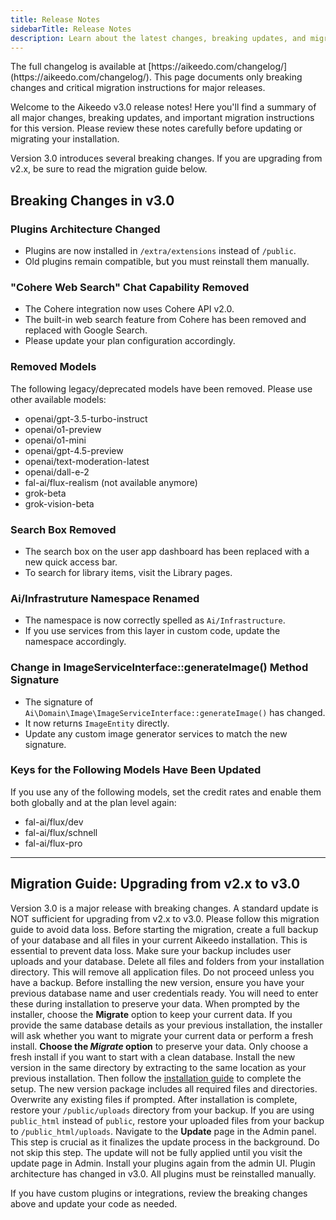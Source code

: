 ```yaml
---
title: Release Notes
sidebarTitle: Release Notes
description: Learn about the latest changes, breaking updates, and migration instructions for Aikeedo v3.0.
---
```


<Note>
  The full changelog is available at [https://aikeedo.com/changelog/](https://aikeedo.com/changelog/). This page documents only breaking changes and critical migration instructions for major releases.
</Note>

Welcome to the Aikeedo v3.0 release notes! Here you'll find a summary of all major changes, breaking updates, and important migration instructions for this version. Please review these notes carefully before updating or migrating your installation.

<Note>
  Version 3.0 introduces several breaking changes. If you are upgrading from v2.x, be sure to read the migration guide below.
</Note>

## Breaking Changes in v3.0

### Plugins Architecture Changed
- Plugins are now installed in `/extra/extensions` instead of `/public`.
- Old plugins remain compatible, but you must reinstall them manually.

### "Cohere Web Search" Chat Capability Removed
- The Cohere integration now uses Cohere API v2.0.
- The built-in web search feature from Cohere has been removed and replaced with Google Search.
- Please update your plan configuration accordingly.

### Removed Models
The following legacy/deprecated models have been removed. Please use other available models:
- openai/gpt-3.5-turbo-instruct
- openai/o1-preview
- openai/o1-mini
- openai/gpt-4.5-preview
- openai/text-moderation-latest
- openai/dall-e-2
- fal-ai/flux-realism (not available anymore)
- grok-beta
- grok-vision-beta

### Search Box Removed
- The search box on the user app dashboard has been replaced with a new quick access bar.
- To search for library items, visit the Library pages.

### Ai/Infrastruture Namespace Renamed
- The namespace is now correctly spelled as `Ai/Infrastructure`.
- If you use services from this layer in custom code, update the namespace accordingly.

### Change in ImageServiceInterface::generateImage() Method Signature
- The signature of `Ai\Domain\Image\ImageServiceInterface::generateImage()` has changed.
- It now returns `ImageEntity` directly.
- Update any custom image generator services to match the new signature.

### Keys for the Following Models Have Been Updated
If you use any of the following models, set the credit rates and enable them both globally and at the plan level again:
- fal-ai/flux/dev
- fal-ai/flux/schnell
- fal-ai/flux-pro

---

## Migration Guide: Upgrading from v2.x to v3.0

<Warning>
  Version 3.0 is a major release with breaking changes. A standard update is NOT sufficient for upgrading from v2.x to v3.0. Please follow this migration guide to avoid data loss.
</Warning>

<Steps>
  <Step title="Take a Backup">
    Before starting the migration, create a full backup of your database and all files in your current Aikeedo installation.
    <Note>
      This is essential to prevent data loss. Make sure your backup includes user uploads and your database.
    </Note>
  </Step>

  <Step title="Remove Old Files">
    Delete all files and folders from your installation directory.
    <Warning>
      This will remove all application files. Do not proceed unless you have a backup.
    </Warning>
  </Step>

  <Step title="Database Details">
    Before installing the new version, ensure you have your previous database name and user credentials ready. You will need to enter these during installation to preserve your data.
    When prompted by the installer, choose the <b>Migrate</b> option to keep your current data.
    <Note>
      If you provide the same database details as your previous installation, the installer will ask whether you want to migrate your current data or perform a fresh install. <b>Choose the <i>Migrate</i> option</b> to preserve your data. Only choose a fresh install if you want to start with a clean database.
    </Note>
  </Step>

  <Step title="Install the New Version">
    Install the new version in the same directory by extracting to the same location as your previous installation. Then follow the <a href="/setup/installation">installation guide</a> to complete the setup.
    <Tip>
      The new version package includes all required files and directories. Overwrite any existing files if prompted.
    </Tip>
  </Step>

  <Step title="Restore Uploads">
    After installation is complete, restore your <code>/public/uploads</code> directory from your backup.
    <Tip>
      If you are using <code>public_html</code> instead of <code>public</code>, restore your uploaded files from your backup to <code>/public_html/uploads</code>.
    </Tip>
  </Step>

  <Step title="Finalize Update in Admin">
    Navigate to the <b>Update</b> page in the Admin panel. This step is crucial as it finalizes the update process in the background.
    <Warning>
      Do not skip this step. The update will not be fully applied until you visit the update page in Admin.
    </Warning>
  </Step>

  <Step title="Reinstall Plugins">
    Install your plugins again from the admin UI.
    <Note>
      Plugin architecture has changed in v3.0. All plugins must be reinstalled manually.
    </Note>
  </Step>
</Steps>

If you have custom plugins or integrations, review the breaking changes above and update your code as needed.
